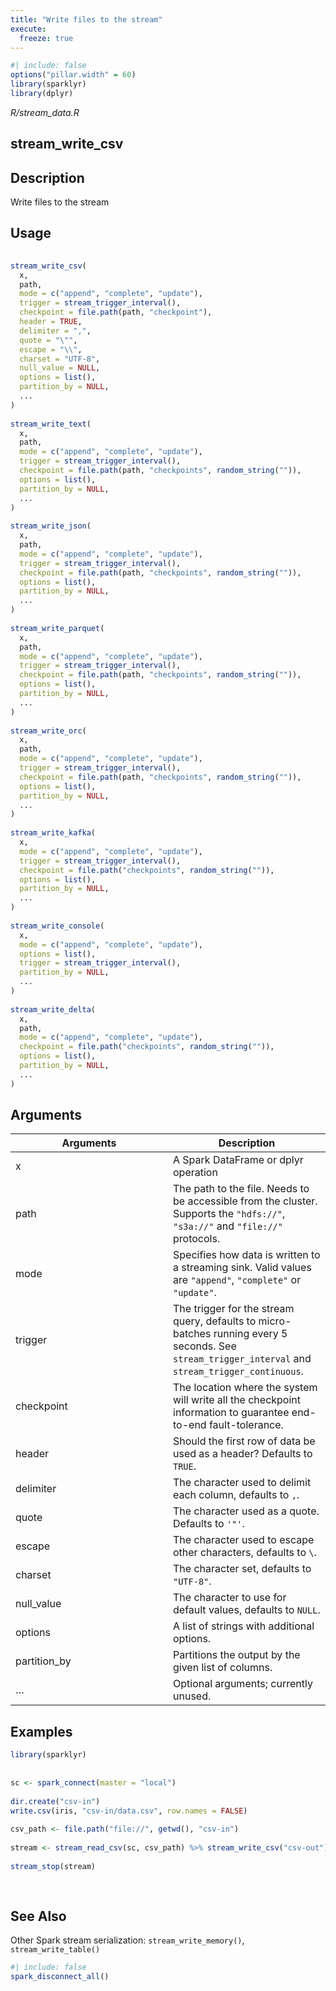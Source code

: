 ```yaml
---
title: "Write files to the stream"
execute:
  freeze: true
---
```


```r
#| include: false
options("pillar.width" = 60)
library(sparklyr) 
library(dplyr)
```

*R/stream_data.R*

## stream_write_csv

## Description
 Write files to the stream 


## Usage
```r
 
stream_write_csv( 
  x, 
  path, 
  mode = c("append", "complete", "update"), 
  trigger = stream_trigger_interval(), 
  checkpoint = file.path(path, "checkpoint"), 
  header = TRUE, 
  delimiter = ",", 
  quote = "\"", 
  escape = "\\", 
  charset = "UTF-8", 
  null_value = NULL, 
  options = list(), 
  partition_by = NULL, 
  ... 
) 
 
stream_write_text( 
  x, 
  path, 
  mode = c("append", "complete", "update"), 
  trigger = stream_trigger_interval(), 
  checkpoint = file.path(path, "checkpoints", random_string("")), 
  options = list(), 
  partition_by = NULL, 
  ... 
) 
 
stream_write_json( 
  x, 
  path, 
  mode = c("append", "complete", "update"), 
  trigger = stream_trigger_interval(), 
  checkpoint = file.path(path, "checkpoints", random_string("")), 
  options = list(), 
  partition_by = NULL, 
  ... 
) 
 
stream_write_parquet( 
  x, 
  path, 
  mode = c("append", "complete", "update"), 
  trigger = stream_trigger_interval(), 
  checkpoint = file.path(path, "checkpoints", random_string("")), 
  options = list(), 
  partition_by = NULL, 
  ... 
) 
 
stream_write_orc( 
  x, 
  path, 
  mode = c("append", "complete", "update"), 
  trigger = stream_trigger_interval(), 
  checkpoint = file.path(path, "checkpoints", random_string("")), 
  options = list(), 
  partition_by = NULL, 
  ... 
) 
 
stream_write_kafka( 
  x, 
  mode = c("append", "complete", "update"), 
  trigger = stream_trigger_interval(), 
  checkpoint = file.path("checkpoints", random_string("")), 
  options = list(), 
  partition_by = NULL, 
  ... 
) 
 
stream_write_console( 
  x, 
  mode = c("append", "complete", "update"), 
  options = list(), 
  trigger = stream_trigger_interval(), 
  partition_by = NULL, 
  ... 
) 
 
stream_write_delta( 
  x, 
  path, 
  mode = c("append", "complete", "update"), 
  checkpoint = file.path("checkpoints", random_string("")), 
  options = list(), 
  partition_by = NULL, 
  ... 
) 
```

## Arguments
|Arguments|Description|
|---|---|
| x | A Spark DataFrame or dplyr operation |
| path | The path to the file. Needs to be accessible from the cluster. Supports the `"hdfs://"`, `"s3a://"` and `"file://"` protocols. |
| mode | Specifies how data is written to a streaming sink. Valid values are `"append"`, `"complete"` or `"update"`. |
| trigger | The trigger for the stream query, defaults to micro-batches running every 5 seconds. See `stream_trigger_interval` and   `stream_trigger_continuous`. |
| checkpoint | The location where the system will write all the checkpoint information to guarantee end-to-end fault-tolerance. |
| header | Should the first row of data be used as a header? Defaults to `TRUE`. |
| delimiter | The character used to delimit each column, defaults to `,`. |
| quote | The character used as a quote. Defaults to `'"'`. |
| escape | The character used to escape other characters, defaults to `\`. |
| charset | The character set, defaults to `"UTF-8"`. |
| null_value | The character to use for default values, defaults to `NULL`. |
| options | A list of strings with additional options. |
| partition_by | Partitions the output by the given list of columns. |
| ... | Optional arguments; currently unused. |





## Examples
```r
library(sparklyr)
 
 
sc <- spark_connect(master = "local") 
 
dir.create("csv-in") 
write.csv(iris, "csv-in/data.csv", row.names = FALSE) 
 
csv_path <- file.path("file://", getwd(), "csv-in") 
 
stream <- stream_read_csv(sc, csv_path) %>% stream_write_csv("csv-out") 
 
stream_stop(stream) 
 
 
```

## See Also
 Other Spark stream serialization:  `stream_write_memory()`, `stream_write_table()` 


```r
#| include: false
spark_disconnect_all()
```
